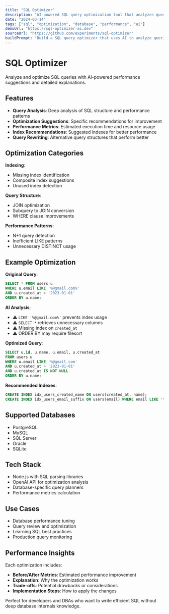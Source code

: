 ```yaml
---
title: "SQL Optimizer"
description: "AI-powered SQL query optimization tool that analyzes queries and provides performance improvement suggestions with explanations"
date: "2024-03-14"
tags: ["sql", "optimization", "database", "performance", "ai"]
demoUrl: "https://sql-optimizer-ai.dev"
sourceUrl: "https://github.com/experiments/sql-optimizer"
buildPrompt: "Build a SQL query optimizer that uses AI to analyze queries, identify performance bottlenecks, and suggest optimizations with detailed explanations"
---
```


# SQL Optimizer

Analyze and optimize SQL queries with AI-powered performance suggestions and detailed explanations.

## Features

- **Query Analysis**: Deep analysis of SQL structure and performance patterns
- **Optimization Suggestions**: Specific recommendations for improvement
- **Performance Metrics**: Estimated execution time and resource usage
- **Index Recommendations**: Suggested indexes for better performance
- **Query Rewriting**: Alternative query structures that perform better

## Optimization Categories

**Indexing**:
- Missing index identification
- Composite index suggestions
- Unused index detection

**Query Structure**:
- JOIN optimization
- Subquery to JOIN conversion
- WHERE clause improvements

**Performance Patterns**:
- N+1 query detection
- Inefficient LIKE patterns
- Unnecessary DISTINCT usage

## Example Optimization

**Original Query**:
```sql
SELECT * FROM users u
WHERE u.email LIKE '%@gmail.com%'
AND u.created_at > '2023-01-01'
ORDER BY u.name;
```

**AI Analysis**:
- ⚠️ `LIKE '%@gmail.com%'` prevents index usage
- ⚠️ `SELECT *` retrieves unnecessary columns
- ⚠️ Missing index on `created_at`
- ⚠️ ORDER BY may require filesort

**Optimized Query**:
```sql
SELECT u.id, u.name, u.email, u.created_at 
FROM users u
WHERE u.email LIKE '%@gmail.com'
AND u.created_at > '2023-01-01'
AND u.created_at IS NOT NULL
ORDER BY u.name;
```

**Recommended Indexes**:
```sql
CREATE INDEX idx_users_created_name ON users(created_at, name);
CREATE INDEX idx_users_email_suffix ON users(email) WHERE email LIKE '%@gmail.com';
```

## Supported Databases

- PostgreSQL
- MySQL
- SQL Server
- Oracle
- SQLite

## Tech Stack

- Node.js with SQL parsing libraries
- OpenAI API for optimization analysis
- Database-specific query planners
- Performance metrics calculation

## Use Cases

- Database performance tuning
- Query review and optimization
- Learning SQL best practices
- Production query monitoring

## Performance Insights

Each optimization includes:
- **Before/After Metrics**: Estimated performance improvement
- **Explanation**: Why the optimization works
- **Trade-offs**: Potential drawbacks or considerations
- **Implementation Steps**: How to apply the changes

Perfect for developers and DBAs who want to write efficient SQL without deep database internals knowledge.